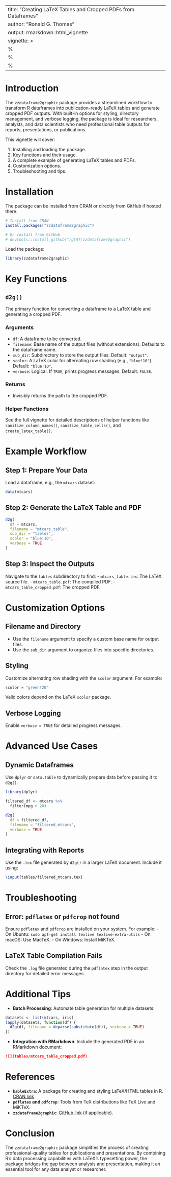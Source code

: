 
---
title: "Creating LaTeX Tables and Cropped PDFs from Dataframes"
author: "Ronald G. Thomas"
output: rmarkdown::html_vignette
vignette: >
  %\VignetteIndexEntry{Creating LaTeX Tables and Cropped PDFs from Dataframes}
  %\VignetteEngine{knitr::rmarkdown}
  %\VignetteEncoding{UTF-8}
---

# Introduction

The `zzdataframe2graphic` package provides a streamlined workflow to transform R dataframes into publication-ready LaTeX tables and generate cropped PDF outputs. With built-in options for styling, directory management, and verbose logging, the package is ideal for researchers, analysts, and data scientists who need professional table outputs for reports, presentations, or publications.

This vignette will cover:

1. Installing and loading the package.
2. Key functions and their usage.
3. A complete example of generating LaTeX tables and PDFs.
4. Customization options.
5. Troubleshooting and tips.

# Installation

The package can be installed from CRAN or directly from GitHub if hosted there.

```r
# Install from CRAN
install.packages("zzdataframe2graphic")

# Or install from GitHub
# devtools::install_github("rgt47/zzdataframe2graphic")
```

Load the package:

```r
library(zzdataframe2graphic)
```

# Key Functions

## `d2g()`
The primary function for converting a dataframe to a LaTeX table and generating a cropped PDF.

### Arguments
- `df`: A dataframe to be converted.
- `filename`: Base name of the output files (without extensions). Defaults to the dataframe name.
- `sub_dir`: Subdirectory to store the output files. Default: `"output"`.
- `scolor`: A LaTeX color for alternating row shading (e.g., `"blue!10"`). Default: `"blue!10"`.
- `verbose`: Logical. If `TRUE`, prints progress messages. Default: `FALSE`.

### Returns
- Invisibly returns the path to the cropped PDF.

### Helper Functions
See the full vignette for detailed descriptions of helper functions like `sanitize_column_names()`, `sanitize_table_cells()`, and `create_latex_table()`.

# Example Workflow

## Step 1: Prepare Your Data

Load a dataframe, e.g., the `mtcars` dataset:

```r
data(mtcars)
```

## Step 2: Generate the LaTeX Table and PDF

```r
d2g(
  df = mtcars,
  filename = "mtcars_table",
  sub_dir = "tables",
  scolor = "blue!10",
  verbose = TRUE
)
```

## Step 3: Inspect the Outputs

Navigate to the `tables` subdirectory to find:
- `mtcars_table.tex`: The LaTeX source file.
- `mtcars_table.pdf`: The compiled PDF.
- `mtcars_table_cropped.pdf`: The cropped PDF.

# Customization Options

## Filename and Directory
- Use the `filename` argument to specify a custom base name for output files.
- Use the `sub_dir` argument to organize files into specific directories.

## Styling
Customize alternating row shading with the `scolor` argument. For example:
```r
scolor = "green!20"
```
Valid colors depend on the LaTeX `xcolor` package.

## Verbose Logging
Enable `verbose = TRUE` for detailed progress messages.

# Advanced Use Cases

## Dynamic Dataframes
Use `dplyr` or `data.table` to dynamically prepare data before passing it to `d2g()`.

```r
library(dplyr)

filtered_df <- mtcars %>%
  filter(mpg > 20)

d2g(
  df = filtered_df,
  filename = "filtered_mtcars",
  verbose = TRUE
)
```

## Integrating with Reports
Use the `.tex` file generated by `d2g()` in a larger LaTeX document. Include it using:
```latex
\input{tables/filtered_mtcars.tex}
```

# Troubleshooting

## Error: `pdflatex` or `pdfcrop` not found
Ensure `pdflatex` and `pdfcrop` are installed on your system. For example:
- On Ubuntu: `sudo apt-get install texlive texlive-extra-utils`
- On macOS: Use MacTeX.
- On Windows: Install MiKTeX.

## LaTeX Table Compilation Fails
Check the `.log` file generated during the `pdflatex` step in the output directory for detailed error messages.

# Additional Tips

- **Batch Processing**: Automate table generation for multiple datasets:
```r
datasets <- list(mtcars, iris)
lapply(datasets, function(df) {
  d2g(df, filename = deparse(substitute(df)), verbose = TRUE)
})
```

- **Integration with RMarkdown**: Include the generated PDF in an RMarkdown document:
```markdown
![](tables/mtcars_table_cropped.pdf)
```

# References

- **`kableExtra`**: A package for creating and styling LaTeX/HTML tables in R. [CRAN link](https://cran.r-project.org/package=kableExtra)
- **`pdflatex` and `pdfcrop`**: Tools from TeX distributions like TeX Live and MiKTeX.
- **`zzdataframe2graphic`**: [GitHub link](https://github.com/rgt47/zzdataframe2graphic) (if applicable).

# Conclusion

The `zzdataframe2graphic` package simplifies the process of creating professional-quality tables for publications and presentations. By combining R's data processing capabilities with LaTeX's typesetting power, the package bridges the gap between analysis and presentation, making it an essential tool for any data analyst or researcher.
